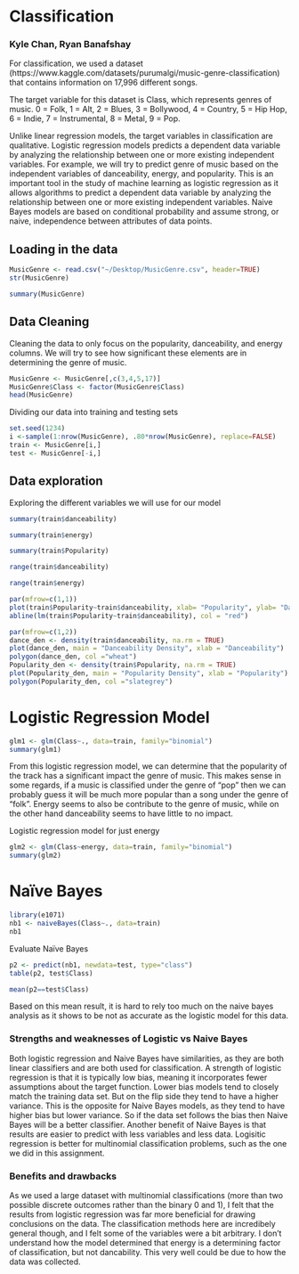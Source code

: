 # Classification
### Kyle Chan, Ryan Banafshay
For classification, we used a dataset (https://www.kaggle.com/datasets/purumalgi/music-genre-classification) that
contains information on 17,996 different songs.

The target variable for this dataset is Class, which represents genres of music.
0 = Folk,
1 = Alt,
2 = Blues, 
3 = Bollywood,
4 = Country,
5 = Hip Hop,
6 = Indie,
7 = Instrumental,
8 = Metal,
9 = Pop.

Unlike linear regression models, the target variables in classification are qualitative. Logistic regression models predicts a dependent data variable by analyzing the relationship between one or more existing independent variables. For example, we will try to predict genre of music based on the independent variables of danceability, energy, and popularity. This is an important tool in the study of machine learning as logistic regression as it allows algorithms to predict a dependent data variable by analyzing the relationship between one or more existing independent variables. Naive Bayes models are based on conditional probability and assume strong, or naive, independence between attributes of data points.

## Loading in the data
```r
MusicGenre <- read.csv("~/Desktop/MusicGenre.csv", header=TRUE)
str(MusicGenre)
``` 
```r
summary(MusicGenre)
```
## Data Cleaning

Cleaning the data to only focus on the popularity, danceability, and energy columns. We will try to see how significant these elements are in determining the genre of music.
```r
MusicGenre <- MusicGenre[,c(3,4,5,17)]
MusicGenre$Class <- factor(MusicGenre$Class)
head(MusicGenre)
```
Dividing our data into training and testing sets
```r
set.seed(1234)
i <-sample(1:nrow(MusicGenre), .80*nrow(MusicGenre), replace=FALSE)
train <- MusicGenre[i,]
test <- MusicGenre[-i,]
```
## Data exploration
Exploring the different variables we will use for our model
```r
summary(train$danceability)
```
```r
summary(train$energy)
```
```r
summary(train$Popularity)
```
```r
range(train$danceability)
```
```r
range(train$energy)
```


```r
par(mfrow=c(1,1))
plot(train$Popularity~train$danceability, xlab= "Popularity", ylab= "Danceability", pch=25, bg=c("aquamarine1"))
abline(lm(train$Popularity~train$danceability), col = "red")
```

```r
par(mfrow=c(1,2))
dance_den <- density(train$danceability, na.rm = TRUE)
plot(dance_den, main = "Danceability Density", xlab = "Danceability")
polygon(dance_den, col ="wheat")
Popularity_den <- density(train$Popularity, na.rm = TRUE)
plot(Popularity_den, main = "Popularity Density", xlab = "Popularity")
polygon(Popularity_den, col ="slategrey")
```

# Logistic Regression Model
```r
glm1 <- glm(Class~., data=train, family="binomial")
summary(glm1)
```
From this logistic regression model, we can determine that the popularity of the track has a significant impact the genre of music. This makes sense in some regards, if a music is classified under the genre of "pop" then we can probably guess it will be much more popular than a song under the genre of "folk". Energy seems to also be contribute to the genre of music, while on the other hand danceability seems to have little to no impact.

Logistic regression model for just energy
```r
glm2 <- glm(Class~energy, data=train, family="binomial")
summary(glm2)
```


# Naïve Bayes
```r
library(e1071)
nb1 <- naiveBayes(Class~., data=train)
nb1
```

Evaluate Naïve Bayes
```r
p2 <- predict(nb1, newdata=test, type="class")
table(p2, test$Class)
```

```r
mean(p2==test$Class)
```
Based on this mean result, it is hard to rely too much on the naive bayes analysis as it shows to be not as accurate as the logistic model for this data.

### Strengths and weaknesses of Logistic vs Naive Bayes
Both logistic regression and Naive Bayes have similarities, as they are both linear classifiers and are both used for classification. A strength of logistic regression is that it is typically low bias, meaning it incorporates fewer assumptions about the target function. Lower bias models tend to closely match the training data set. But on the flip side they tend to have a higher variance. This is the opposite for Naive Bayes models, as they tend to have higher bias but lower variance. So if the data set follows the bias then Naive Bayes will be a better classifier. Another benefit of Naive Bayes is that results are easier to predict with less variables and less data. Logisitic regression is better for multinomial classification problems, such as the one we did in this assignment.

### Benefits and drawbacks
As we used a large dataset with multinomial classifications (more than two possible discrete outcomes rather than the binary 0 and 1), I felt that the results from logistic regression was far more beneficial for drawing conclusions on the data. The classification methods here are incredibely general though, and I felt some of the variables were a bit arbitrary. I don't understand how the model determined that energy is a determining factor of classification, but not dancability. This very well could be due to how the data was collected.

